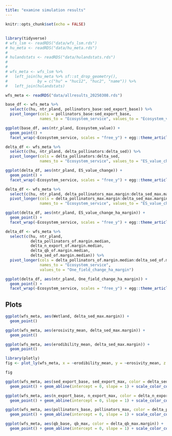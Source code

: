 ```yaml
---
title: "examine simulation results"
---
```


```r
knitr::opts_chunk$set(echo = FALSE)
```

## 

```r
library(tidyverse)
# wfs_lsm <- readRDS("data/wfs_lsm.rds")
# hu_meta <- readRDS("data/hu_meta.rds")
# 
# hulandstats <- readRDS("data/hulandstats.rds")
# 
# 
# wfs_meta <- wfs_lsm %>% 
#   left_join(hu_meta %>% sf::st_drop_geometry(), 
#             by = c("hu" = "huc12", "huc2", "name")) %>%
#   left_join(hulandstats)

wfs_meta <- readRDS("data/allresults_20250308.rds")

```

```r

base_df <- wfs_meta %>% 
  select(c(hu, ntr_pland, pollinators_base:sed_export_base)) %>%
  pivot_longer(cols = pollinators_base:sed_export_base,
               names_to = "Ecosystem_service", values_to = "Ecosystem_value")

ggplot(base_df, aes(ntr_pland, Ecosystem_value)) +
  geom_point() +
  facet_wrap(~Ecosystem_service, scales = "free_y") + egg::theme_article()

```

```r

delta_df <- wfs_meta %>% 
  select(c(hu, ntr_pland, delta_pollinators:delta_sed)) %>%
  pivot_longer(cols = delta_pollinators:delta_sed,
               names_to = "Ecosystem_service", values_to = "ES_value_change")

ggplot(delta_df, aes(ntr_pland, ES_value_change)) +
  geom_point() +
  facet_wrap(~Ecosystem_service, scales = "free_y") + egg::theme_article()

```

```r

delta_df <- wfs_meta %>% 
  select(c(hu, ntr_pland, delta_pollinators_max.margin:delta_sed_max.margin)) %>%
  pivot_longer(cols = delta_pollinators_max.margin:delta_sed_max.margin,
               names_to = "Ecosystem_service", values_to = "ES_value_change_ha_margin")

ggplot(delta_df, aes(ntr_pland, ES_value_change_ha_margin)) +
  geom_point() +
  facet_wrap(~Ecosystem_service, scales = "free_y") + egg::theme_article()

```

```r

delta_df <- wfs_meta %>% 
  select(c(hu, ntr_pland,
           delta_pollinators_of.margin.median, 
           delta_n_export_of.margin.median,
           delta_qb_of.margin.median,
           delta_sed_of.margin.median)) %>%
  pivot_longer(cols = delta_pollinators_of.margin.median:delta_sed_of.margin.median,
               names_to = "Ecosystem_service", 
               values_to = "One_field_change_ha_margin")

ggplot(delta_df, aes(ntr_pland, One_field_change_ha_margin)) +
  geom_point() +
  facet_wrap(~Ecosystem_service, scales = "free_y") + egg::theme_article()

```

## Plots

```r
ggplot(wfs_meta, aes(Wetland, delta_sed_max.margin)) + 
  geom_point()
```

```r
ggplot(wfs_meta, aes(erosivity_mean, delta_sed_max.margin)) + 
  geom_point()
```

```r
ggplot(wfs_meta, aes(erodibility_mean, delta_sed_max.margin)) + 
  geom_point()
```

```r
library(plotly)
fig <- plot_ly(wfs_meta, x = ~erodibility_mean, y = ~erosivity_mean, z = ~delta_sed_max.margin, color = ~delta_sed_max.margin, text = ~hu)

fig

```

```r
ggplot(wfs_meta, aes(sed_export_base, sed_export_max, color = delta_sed_max.margin)) + 
  geom_point() + geom_abline(intercept = 0, slope = 1) + scale_color_continuous(type="viridis")

```

```r
ggplot(wfs_meta, aes(n_export_base, n_export_max, color = delta_n_export_max.margin)) + 
  geom_point() + geom_abline(intercept = 0, slope = 1) + scale_color_continuous(type="viridis")

```

```r
ggplot(wfs_meta, aes(pollinators_base, pollinators_max, color = delta_pollinators_max.margin)) + 
  geom_point() + geom_abline(intercept = 0, slope = 1) + scale_color_continuous(type="viridis")

```

```r
ggplot(wfs_meta, aes(qb_base, qb_max, color = delta_qb_max.margin)) + 
  geom_point() + geom_abline(intercept = 0, slope = 1) + scale_color_continuous(type="viridis")

```